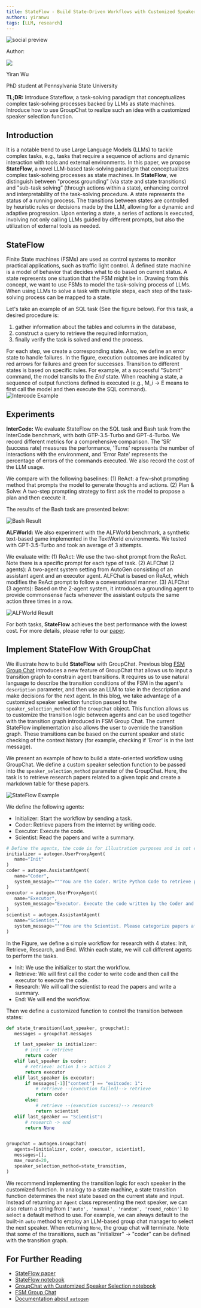 ```yaml
---
title: StateFlow - Build State-Driven Workflows with Customized Speaker Selection in GroupChat
authors: yiranwu
tags: [LLM, research]
---
```


<div>
<img noZoom className="social-share-img"
  src="https://media.githubusercontent.com/media/ag2ai/ag2/refs/heads/main/website/static/img/cover.png"
  alt="social preview"
  style={{ position: 'absolute', left: '-9999px' }}
/>
</div>

<div class="blog-authors">
  <p class="authors">Author:</p>
  <CardGroup cols={2}>
    <Card href="https://github.com/yiranwu0">
        <div class="col card">
          <div class="img-placeholder">
            <img noZoom src="https://github.com/yiranwu0.png" />
          </div>
          <div>
            <p class="name">Yiran Wu</p>
            <p>PhD student at Pennsylvania State University</p>
          </div>
        </div>
    </Card>
  </CardGroup>
</div>

**TL;DR:** Introduce Stateflow, a task-solving paradigm that conceptualizes complex task-solving processes backed by LLMs as state machines.
Introduce how to use GroupChat to realize such an idea with a customized speaker selection function.


## Introduction
It is a notable trend to use Large Language Models (LLMs) to tackle complex tasks, e.g., tasks that require a sequence of actions and dynamic interaction with tools and external environments.
In this paper, we propose **StateFlow**, a novel LLM-based task-solving paradigm that conceptualizes complex task-solving processes as state machines.
In **StateFlow**, we distinguish between "process grounding” (via state and state transitions) and "sub-task solving” (through actions within a state), enhancing control and interpretability of the task-solving procedure.
A state represents the status of a running process. The transitions between states are controlled by heuristic rules or decisions made by the LLM, allowing for a dynamic and adaptive progression.
Upon entering a state, a series of actions is executed, involving not only calling LLMs guided by different prompts, but also the utilization of external tools as needed.

## StateFlow
Finite State machines (FSMs) are used as control systems to monitor practical applications, such as traffic light control.
A defined state machine is a model of behavior that decides what to do based on current status. A state represents one situation that the FSM might be in.
Drawing from this concept, we want to use FSMs to model the task-solving process of LLMs. When using LLMs to solve a task with multiple steps, each step of the task-solving process can be mapped to a state.

Let's take an example of an SQL task (See the figure below).
For this task, a desired procedure is:
1. gather information about the tables and columns in the database,
2. construct a query to retrieve the required information,
3. finally verify the task is solved and end the process.

For each step, we create a corresponding state. Also, we define an error state to handle failures.
In the figure, execution outcomes are indicated by red arrows for failures and green for successes.
Transition to different states is based on specific rules. For example, at a successful "Submit" command, the model transits to the *End* state.
When reaching a state, a sequence of output functions defined is executed (e.g., M_i -> E means to first call the model and then execute the SQL command).
![Intercode Example](./img/intercode.webp)


## Experiments
**InterCode:** We evaluate StateFlow on the SQL task and Bash task from the InterCode benchmark, with both GTP-3.5-Turbo and GPT-4-Turbo.
We record different metrics for a comprehensive comparison. The 'SR' (success rate) measures the performance,
'Turns' represents the number of interactions with the environment, and 'Error Rate' represents the percentage of errors of the commands executed.
We also record the cost of the LLM usage.

We compare with the following baselines:
(1) ReAct: a few-shot prompting method that prompts the model to generate thoughts and actions.
(2) Plan & Solve: A two-step prompting strategy to first ask the model to propose a plan and then execute it.

The results of the Bash task are presented below:

![Bash Result](./img/bash_result.png)

**ALFWorld:**
We also experiment with the ALFWorld benchmark, a synthetic text-based game implemented in the TextWorld environments.
We tested with GPT-3.5-Turbo and took an average of 3 attempts.

We evaluate with:
(1) ReAct: We use the two-shot prompt from the ReAct. Note there is a specific prompt for each type of task.
(2) ALFChat (2 agents): A two-agent system setting from AutoGen consisting of an assistant agent and an executor agent. ALFChat is based on ReAct, which modifies the ReAct prompt to follow a conversational manner.
(3) ALFChat (3 agents): Based on the 2-agent system, it introduces a grounding agent to provide commonsense facts whenever the assistant outputs the same action three times in a row.

![ALFWorld Result](./img/alfworld.png)

For both tasks, **StateFlow** achieves the best performance with the lowest cost. For more details, please refer to our [paper](https://arxiv.org/abs/2403.11322).


## Implement StateFlow With GroupChat
We illustrate how to build **StateFlow** with GroupChat. Previous blog [FSM Group Chat](/docs/blog/2024-02-11-FSM-GroupChat/index)
introduces a new feature of GroupChat that allows us to input a transition graph to constrain agent transitions.
It requires us to use natural language to describe the transition conditions of the FSM in the agent's `description` parameter, and then use an LLM to take in the description and make decisions for the next agent.
In this blog, we take advantage of a customized speaker selection function passed to the `speaker_selection_method` of the `GroupChat` object.
This function allows us to customize the transition logic between agents and can be used together with the transition graph introduced in FSM Group Chat. The current StateFlow implementation also allows the user to override the transition graph.
These transitions can be based on the current speaker and static checking of the context history (for example, checking if 'Error' is in the last message).

We present an example of how to build a state-oriented workflow using GroupChat.
We define a custom speaker selection function to be passed into the `speaker_selection_method` parameter of the GroupChat.
Here, the task is to retrieve research papers related to a given topic and create a markdown table for these papers.

![StateFlow Example](./img/sf_example_1.webp)


We define the following agents:
- Initializer: Start the workflow by sending a task.
- Coder: Retrieve papers from the internet by writing code.
- Executor: Execute the code.
- Scientist: Read the papers and write a summary.


```python
# Define the agents, the code is for illustration purposes and is not executable.
initializer = autogen.UserProxyAgent(
   name="Init"
)
coder = autogen.AssistantAgent(
   name="Coder",
   system_message="""You are the Coder. Write Python Code to retrieve papers from arxiv."""
)
executor = autogen.UserProxyAgent(
   name="Executor",
   system_message="Executor. Execute the code written by the Coder and report the result.",
)
scientist = autogen.AssistantAgent(
   name="Scientist",
   system_message="""You are the Scientist. Please categorize papers after seeing their abstracts printed and create a markdown table with Domain, Title, Authors, Summary and Link. Return 'TERMINATE' in the end.""",
)
```

In the Figure, we define a simple workflow for research with 4 states: Init, Retrieve, Research, and End. Within each state, we will call different agents to perform the tasks.
- Init: We use the initializer to start the workflow.
- Retrieve: We will first call the coder to write code and then call the executor to execute the code.
- Research: We will call the scientist to read the papers and write a summary.
- End: We will end the workflow.


Then we define a customized function to control the transition between states:
```python
def state_transition(last_speaker, groupchat):
   messages = groupchat.messages

   if last_speaker is initializer:
       # init -> retrieve
       return coder
   elif last_speaker is coder:
       # retrieve: action 1 -> action 2
       return executor
   elif last_speaker is executor:
       if messages[-1]["content"] == "exitcode: 1":
           # retrieve --(execution failed)--> retrieve
           return coder
       else:
           # retrieve --(execution success)--> research
           return scientist
   elif last_speaker == "Scientist":
       # research -> end
       return None


groupchat = autogen.GroupChat(
   agents=[initializer, coder, executor, scientist],
   messages=[],
   max_round=20,
   speaker_selection_method=state_transition,
)
```

We recommend implementing the transition logic for each speaker in the customized function. In analogy to a state machine, a state transition function determines the next state based on the current state and input.
Instead of returning an `Agent` class representing the next speaker, we can also return a string from `['auto', 'manual', 'random', 'round_robin']` to select a default method to use.
For example, we can always default to the built-in `auto` method to employ an LLM-based group chat manager to select the next speaker.
When returning `None`, the group chat will terminate. Note that some of the transitions, such as "initializer" -> "coder" can be defined with the transition graph.


## For Further Reading
* [StateFlow paper](https://arxiv.org/abs/2403.11322)
* [StateFlow notebook](/docs/use-cases/notebooks/notebooks/agentchat_groupchat_stateflow)
* [GroupChat with Customized Speaker Selection notebook](/docs/use-cases/notebooks/notebooks/agentchat_groupchat_customized)
* [FSM Group Chat](/docs/blog/2024-02-11-FSM-GroupChat/index)
* [Documentation about `autogen`](/docs/Getting-Started)
